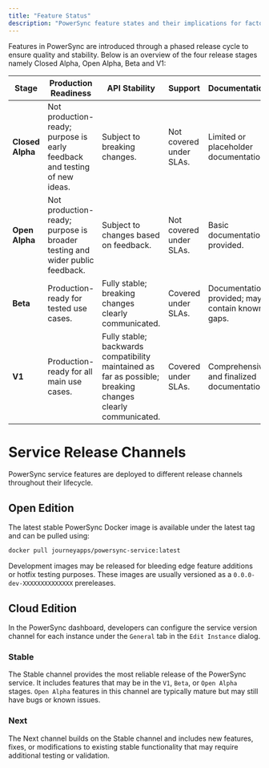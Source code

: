 ```yaml
---
title: "Feature Status"
description: "PowerSync feature states and their implications for factors such as API stability and support."
---
```


Features in PowerSync are introduced through a phased release cycle to ensure quality and stability. Below is an overview of the four release stages namely Closed Alpha, Open Alpha, Beta and V1:

| **Stage**        | **Production Readiness**                                                    | **API Stability**                                                            | **Support**             | **Documentation**                               |
| ---------------- | --------------------------------------------------------------------------- | ---------------------------------------------------------------------------- | ----------------------- | ----------------------------------------------- |
| **Closed Alpha** | Not production-ready; purpose is early feedback and testing of new ideas.   | Subject to breaking changes.                                                 | Not covered under SLAs. | Limited or placeholder documentation.           |
| **Open Alpha**   | Not production-ready; purpose is broader testing and wider public feedback. | Subject to changes based on feedback.                                        | Not covered under SLAs. | Basic documentation provided.                   |
| **Beta**         | Production-ready for tested use cases.                                      | Fully stable; breaking changes clearly communicated.                         | Covered under SLAs.     | Documentation provided; may contain known gaps. |
| **V1**           | Production-ready for all main use cases.                                    | Fully stable; backwards compatibility maintained as far as possible; breaking changes clearly communicated. | Covered under SLAs.     | Comprehensive and finalized documentation.      |

# Service Release Channels

PowerSync service features are deployed to different release channels throughout their lifecycle.

## Open Edition

The latest stable PowerSync Docker image is available under the latest tag and can be pulled using:

```bash
docker pull journeyapps/powersync-service:latest
```

Development images may be released for bleeding edge feature additions or hotfix testing purposes. These images are usually versioned as a `0.0.0-dev-XXXXXXXXXXXXXX` prereleases.

## Cloud Edition

In the PowerSync dashboard, developers can configure the service version channel for each instance under the `General` tab in the `Edit Instance` dialog.

### Stable

The Stable channel provides the most reliable release of the PowerSync service. It includes features that may be in the `V1`, `Beta`, or `Open Alpha` stages. `Open Alpha` features in this channel are typically mature but may still have bugs or known issues.

### Next

The Next channel builds on the Stable channel and includes new features, fixes, or modifications to existing stable functionality that may require additional testing or validation.
